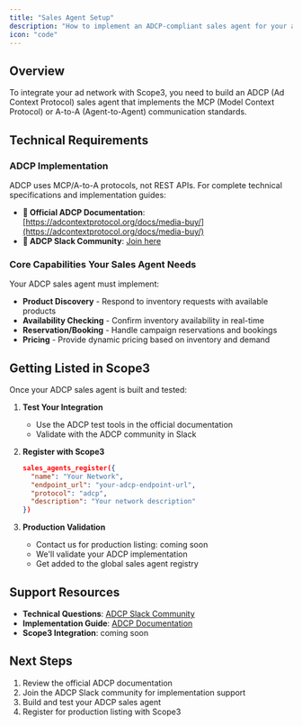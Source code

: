 ```yaml
---
title: "Sales Agent Setup"
description: "How to implement an ADCP-compliant sales agent for your ad network"
icon: "code"
---
```


## Overview

To integrate your ad network with Scope3, you need to build an ADCP (Ad Context Protocol) sales agent that implements the MCP (Model Context Protocol) or A-to-A (Agent-to-Agent) communication standards.

## Technical Requirements

### ADCP Implementation

ADCP uses MCP/A-to-A protocols, not REST APIs. For complete technical specifications and implementation guides:

- **📖 Official ADCP Documentation**: [https://adcontextprotocol.org/docs/media-buy/](https://adcontextprotocol.org/docs/media-buy/)
- **💬 ADCP Slack Community**: [Join here](https://join.slack.com/t/agenticads/shared_invite/zt-3c5sxvdjk-x0rVmLB3OFHVUp~WutVWZg)

### Core Capabilities Your Sales Agent Needs

Your ADCP sales agent must implement:

- **Product Discovery** - Respond to inventory requests with available products
- **Availability Checking** - Confirm inventory availability in real-time
- **Reservation/Booking** - Handle campaign reservations and bookings
- **Pricing** - Provide dynamic pricing based on inventory and demand

## Getting Listed in Scope3

Once your ADCP sales agent is built and tested:

1. **Test Your Integration**
   - Use the ADCP test tools in the official documentation
   - Validate with the ADCP community in Slack

2. **Register with Scope3**
   ```json
   sales_agents_register({
     "name": "Your Network",
     "endpoint_url": "your-adcp-endpoint-url",
     "protocol": "adcp",
     "description": "Your network description"
   })
   ```

3. **Production Validation**
   - Contact us for production listing: coming soon
   - We'll validate your ADCP implementation
   - Get added to the global sales agent registry

## Support Resources

- **Technical Questions**: [ADCP Slack Community](https://join.slack.com/t/agenticads/shared_invite/zt-3c5sxvdjk-x0rVmLB3OFHVUp~WutVWZg)
- **Implementation Guide**: [ADCP Documentation](https://adcontextprotocol.org/docs/media-buy/)
- **Scope3 Integration**: coming soon

## Next Steps

1. Review the official ADCP documentation
2. Join the ADCP Slack community for implementation support
3. Build and test your ADCP sales agent
4. Register for production listing with Scope3